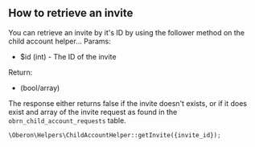 ## How to retrieve an invite

You can retrieve an invite by it's ID by using the follower method on the child account helper...
Params:

* $id (int) - The ID of the invite

Return:

* (bool/array)

The response either returns false if the invite doesn't exists, or if it does exist and array of the invite request as found in the `obrn_child_account_requests` table.


```php
\Oberon\Helpers\ChildAccountHelper::getInvite({invite_id});
```
